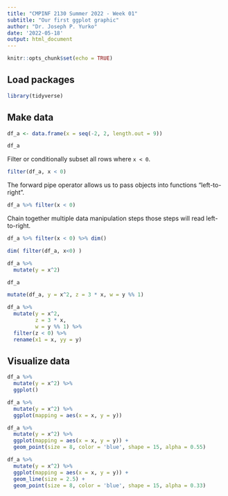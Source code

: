 ```yaml
---
title: "CMPINF 2130 Summer 2022 - Week 01"
subtitle: "Our first ggplot graphic"
author: "Dr. Joseph P. Yurko"
date: '2022-05-18'
output: html_document
---
```


```r
knitr::opts_chunk$set(echo = TRUE)
```

## Load packages

```r
library(tidyverse)
```


## Make data

```r
df_a <- data.frame(x = seq(-2, 2, length.out = 9))
```


```r
df_a
```

Filter or conditionally subset all rows where `x < 0`.  

```r
filter(df_a, x < 0)
```

The forward pipe operator allows us to pass objects into functions "left-to-right".  

```r
df_a %>% filter(x < 0)
```

Chain together multiple data manipulation steps those steps will read left-to-right.  

```r
df_a %>% filter(x < 0) %>% dim()
```

```r
dim( filter(df_a, x<0) )
```

```r
df_a %>% 
  mutate(y = x^2)
```

```r
df_a
```

```r
mutate(df_a, y = x^2, z = 3 * x, w = y %% 1)
```

```r
df_a %>% 
  mutate(y = x^2,
         z = 3 * x,
         w = y %% 1) %>% 
  filter(z < 0) %>% 
  rename(x1 = x, yy = y)
```



## Visualize data


```r
df_a %>% 
  mutate(y = x^2) %>% 
  ggplot()
```


```r
df_a %>% 
  mutate(y = x^2) %>% 
  ggplot(mapping = aes(x = x, y = y))
```

```r
df_a %>% 
  mutate(y = x^2) %>% 
  ggplot(mapping = aes(x = x, y = y)) +
  geom_point(size = 8, color = 'blue', shape = 15, alpha = 0.55)
```

```r
df_a %>% 
  mutate(y = x^2) %>% 
  ggplot(mapping = aes(x = x, y = y)) +
  geom_line(size = 2.5) +
  geom_point(size = 8, color = 'blue', shape = 15, alpha = 0.33)
```












































